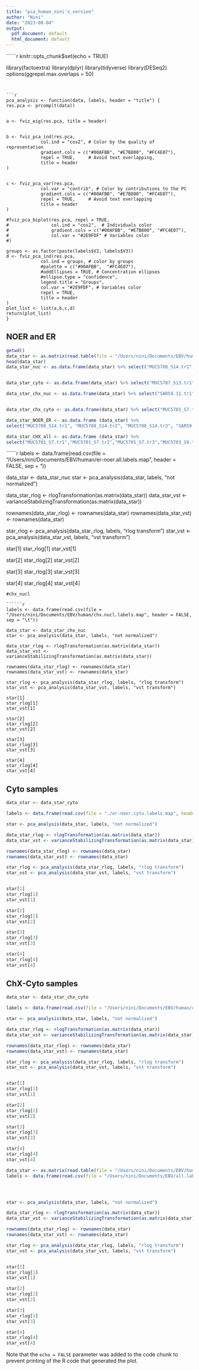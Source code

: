 ```yaml
---
title: "pca_human_nini's_version"
author: "Nini"
date: "2023-08-04"
output: 
  pdf_document: default
  html_document: default
---
```


``````r
knitr::opts_chunk$set(echo = TRUE)

library(factoextra)
library(dplyr)
library(tidyverse)
library(DESeq2)
options(ggrepel.max.overlaps = 50)
```


```r
pca_analysis <- function(data, labels, header = "title") {
res.pca <- prcomp(t(data))


a <- fviz_eig(res.pca, title = header)


b <- fviz_pca_ind(res.pca,
             col.ind = "cos2", # Color by the quality of representation
             gradient.cols = c("#00AFBB", "#E7B800", "#FC4E07"),
             repel = TRUE,     # Avoid text overlapping,
             title = header
)


c <- fviz_pca_var(res.pca,
             col.var = "contrib", # Color by contributions to the PC
             gradient.cols = c("#00AFBB", "#E7B800", "#FC4E07"),
             repel = TRUE,     # Avoid text overlapping
             title = header
)

#fviz_pca_biplot(res.pca, repel = TRUE,
#                col.ind = "cos2",  # Individuals color
#                gradient.cols = c("#00AFBB", "#E7B800", "#FC4E07"),
#                col.var = "#2E9FDF" # Variables color
#)

groups <- as.factor(paste(labels$V2, labels$V3))
d <- fviz_pca_ind(res.pca,
             col.ind = groups, # color by groups
             #palette = c("#00AFBB",  "#FC4E07"),
             #addEllipses = TRUE, # Concentration ellipses
             #ellipse.type = "confidence",
             legend.title = "Groups",
             col.var = "#2E9FDF", # Variables color
             repel = TRUE,
             title = header
)
plot_list <- list(a,b,c,d)
return(plot_list)
}

```

## NOER and ER



```r
getwd()
data_star <- as.matrix(read.table(file = "/Users/nini/Documents/EBV/human/gene.counts.star 2", row.names = 1, header = TRUE))
head(data_star)
data_star_nuc <- as.data.frame(data_star) %>% select("MUC5708_S14.tr1", "MUC5708_S14.tr2", "MUC5708_S14.tr3", "SAR59.6.tr1", "SAR59.6.tr2", "SAR59.10.tr1", "SAR59.10.tr2", "MUC5706_S12.tr1", "MUC5706_S12.tr2", "MUC5706_S12.tr3", "SAR59.5.tr1", "SAR59.5.tr2", "SAR59.9.tr1", "SAR59.9.tr2")


data_star_cyto <- as.data.frame(data_star) %>% select("MUC5707_S13.tr1", "MUC5707_S13.tr2", "MUC5707_S13.tr3", "MUC3775_S61.tr1", "MUC3775_S61.tr2", "MUC3775_S61.tr3", "MUC3776_S62.tr1", "MUC3776_S62.tr2", "MUC3776_S62.tr3", "MUC5705_S11.tr1", "MUC5705_S11.tr2", "MUC5705_S11.tr3", "MUC3772_S58.tr1", "MUC3772_S58.tr2", "MUC3772_S58.tr3", "MUC3773_S59.tr1", "MUC3773_S59.tr2", "MUC3773_S59.tr3")

data_star_chx_nuc <- as.data.frame(data_star) %>% select("SAR59.11.tr1","SAR59.11.tr2","SAR59.12.tr1","SAR59.12.tr2","MUC5702_S8.tr1","MUC5702_S8.tr2","MUC5702_S8.tr3","MUC5704_S10.tr1","MUC5704_S10.tr2","MUC5704_S10.tr3","SAR59.7.tr1","SAR59.7.tr2","SAR59.8.tr1","SAR59.8.tr2")


data_star_chx_cyto <- as.data.frame(data_star) %>% select("MUC5701_S7.tr1","MUC5701_S7.tr2","MUC5701_S7.tr3","MUC5703_S9.tr1","MUC5703_S9.tr2","MUC5703_S9.tr3","MUC3778_S64.tr1","MUC3778_S64.tr2","MUC3778_S64.tr3","MUC3779_S65.tr1","MUC3779_S65.tr2","MUC3779_S65.tr3","MUC3781_S67.tr1","MUC3781_S67.tr2","MUC3781_S67.tr3","MUC3782_S68.tr1","MUC3782_S68.tr2","MUC3782_S68.tr3")

data_star_NOER_ER <- as.data.frame (data_star) %>%
select("MUC5708_S14.tr1", "MUC5708_S14.tr2", "MUC5708_S14.tr3", "SAR59.6.tr1", "SAR59.6.tr2", "SAR59.10.tr1", "SAR59.10.tr2", "MUC5706_S12.tr1", "MUC5706_S12.tr2", "MUC5706_S12.tr3", "SAR59.5.tr1", "SAR59.5.tr2", "SAR59.9.tr1", "SAR59.9.tr2","MUC5707_S13.tr1", "MUC5707_S13.tr2", "MUC5707_S13.tr3", "MUC3775_S61.tr1", "MUC3775_S61.tr2", "MUC3775_S61.tr3", "MUC3776_S62.tr1", "MUC3776_S62.tr2", "MUC3776_S62.tr3", "MUC5705_S11.tr1", "MUC5705_S11.tr2", "MUC5705_S11.tr3", "MUC3772_S58.tr1", "MUC3772_S58.tr2", "MUC3772_S58.tr3", "MUC3773_S59.tr1", "MUC3773_S59.tr2", "MUC3773_S59.tr3")

data_star_CHX_all <- as.data.frame (data_star) %>%
select("MUC5701_S7.tr1","MUC5701_S7.tr2","MUC5701_S7.tr3","MUC5703_S9.tr1","MUC5703_S9.tr2","MUC5703_S9.tr3","MUC3778_S64.tr1","MUC3778_S64.tr2","MUC3778_S64.tr3","MUC3779_S65.tr1","MUC3779_S65.tr2","MUC3779_S65.tr3","MUC3781_S67.tr1","MUC3781_S67.tr2","MUC3781_S67.tr3","MUC3782_S68.tr1","MUC3782_S68.tr2","MUC3782_S68.tr3","SAR59.11.tr1","SAR59.11.tr2","SAR59.12.tr1","SAR59.12.tr2","MUC5702_S8.tr1","MUC5702_S8.tr2","MUC5702_S8.tr3","MUC5704_S10.tr1","MUC5704_S10.tr2","MUC5704_S10.tr3","SAR59.7.tr1","SAR59.7.tr2","SAR59.8.tr1","SAR59.8.tr2")


```

``````r
labels <- data.frame(read.csv(file = "/Users/nini/Documents/EBV/human/er-noer.all.labels.map", header = FALSE, sep = "\t"))

data_star <- data_star_nuc
star <- pca_analysis(data_star, labels, "not normalized")

data_star_rlog <- rlogTransformation(as.matrix(data_star))
data_star_vst <- varianceStabilizingTransformation(as.matrix(data_star))

rownames(data_star_rlog) <- rownames(data_star)
rownames(data_star_vst) <- rownames(data_star)

star_rlog <- pca_analysis(data_star_rlog, labels, "rlog transform")
star_vst <- pca_analysis(data_star_vst, labels, "vst transform")

star[1]
star_rlog[1]
star_vst[1]

star[2]
star_rlog[2]
star_vst[2]

star[3]
star_rlog[3]
star_vst[3]

star[4]
star_rlog[4]
star_vst[4]

```
#chx_nucl

``````r
labels <- data.frame(read.csv(file = "/Users/nini/Documents/EBV/human/chx.nucl.labels.map", header = FALSE, sep = "\t"))

data_star <- data_star_chx_nuc
star <- pca_analysis(data_star, labels, "not normalized")

data_star_rlog <- rlogTransformation(as.matrix(data_star))
data_star_vst <- varianceStabilizingTransformation(as.matrix(data_star))

rownames(data_star_rlog) <- rownames(data_star)
rownames(data_star_vst) <- rownames(data_star)

star_rlog <- pca_analysis(data_star_rlog, labels, "rlog transform")
star_vst <- pca_analysis(data_star_vst, labels, "vst transform")

star[1]
star_rlog[1]
star_vst[1]

star[2]
star_rlog[2]
star_vst[2]

star[3]
star_rlog[3]
star_vst[3]

star[4]
star_rlog[4]
star_vst[4]

```

## Cyto samples

```r
data_star <- data_star_cyto

labels <- data.frame(read.csv(file = "./er-noer.cyto.labels.map", header = FALSE, sep = "\t"))

star <- pca_analysis(data_star, labels, "not normalized")

data_star_rlog <- rlogTransformation(as.matrix(data_star))
data_star_vst <- varianceStabilizingTransformation(as.matrix(data_star))

rownames(data_star_rlog) <- rownames(data_star)
rownames(data_star_vst) <- rownames(data_star)

star_rlog <- pca_analysis(data_star_rlog, labels, "rlog transform")
star_vst <- pca_analysis(data_star_vst, labels, "vst transform")


star[1]
star_rlog[1]
star_vst[1]

star[2]
star_rlog[2]
star_vst[2]

star[3]
star_rlog[3]
star_vst[3]

star[4]
star_rlog[4]
star_vst[4]

```


## ChX-Cyto samples

```r
data_star <- data_star_chx_cyto

labels <- data.frame(read.csv(file = "/Users/nini/Documents/EBV/human/chx.cyto.labels.map", header = FALSE, sep = "\t"))

star <- pca_analysis(data_star, labels, "not normalized")

data_star_rlog <- rlogTransformation(as.matrix(data_star))
data_star_vst <- varianceStabilizingTransformation(as.matrix(data_star))

rownames(data_star_rlog) <- rownames(data_star)
rownames(data_star_vst) <- rownames(data_star)

star_rlog <- pca_analysis(data_star_rlog, labels, "rlog transform")
star_vst <- pca_analysis(data_star_vst, labels, "vst transform")


star[1]
star_rlog[1]
star_vst[1]

star[2]
star_rlog[2]
star_vst[2]

star[3]
star_rlog[3]
star_vst[3]

star[4]
star_rlog[4]
star_vst[4]

```


```r

data_star <- as.matrix(read.table(file = "/Users/nini/Documents/EBV/human/gene.counts.star", row.names = 1, header = TRUE))
labels <- data.frame(read.csv(file = "/Users/nini/Documents/EBV/all.labels.map", header = FALSE, sep = "\t"))




star <- pca_analysis(data_star, labels, "not normalized")

data_star_rlog <- rlogTransformation(as.matrix(data_star))
data_star_vst <- varianceStabilizingTransformation(as.matrix(data_star))

rownames(data_star_rlog) <- rownames(data_star)
rownames(data_star_vst) <- rownames(data_star)

star_rlog <- pca_analysis(data_star_rlog, labels, "rlog transform")
star_vst <- pca_analysis(data_star_vst, labels, "vst transform")


star[1]
star_rlog[1]
star_vst[1]

star[2]
star_rlog[2]
star_vst[2]

star[3]
star_rlog[3]
star_vst[3]

star[4]
star_rlog[4]
star_vst[4]

```

Note that the `echo = FALSE` parameter was added to the code chunk to prevent printing of the R code that generated the plot.
